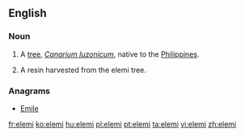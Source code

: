 ==English==

===Noun===
{{wikipedia}}
{{en-noun}}

# A [[tree]], ''[[Canarium luzonicum]]'', native to the [[Philippines]].
# {{uncountable}} A resin harvested from the elemi tree.

===Anagrams===
* [[Emile#English|Emile]]

[[fr:elemi]]
[[ko:elemi]]
[[hu:elemi]]
[[pl:elemi]]
[[pt:elemi]]
[[ta:elemi]]
[[vi:elemi]]
[[zh:elemi]]